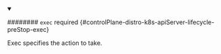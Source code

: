 


<details className="config-field" data-expandable="true" open>
<summary>

######## `exec` <span className="config-field-required" data-required="false">required</span> <span className="config-field-type"></span> <span className="config-field-default"></span> <span className="config-field-enum"></span> {#controlPlane-distro-k8s-apiServer-lifecycle-preStop-exec}

Exec specifies the action to take.

</summary>

<PartialExecreference />


</details>
